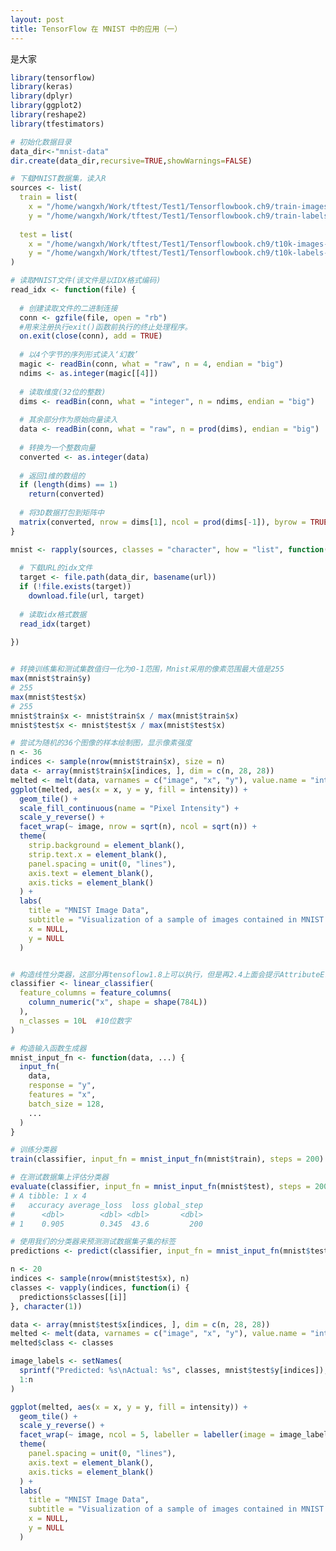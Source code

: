 ```yaml
---
layout: post
title: TensorFlow 在 MNIST 中的应用（一）
---
```


是大家



```r 
library(tensorflow)
library(keras)
library(dplyr)
library(ggplot2)
library(reshape2)
library(tfestimators)

# 初始化数据目录
data_dir<-"mnist-data"
dir.create(data_dir,recursive=TRUE,showWarnings=FALSE)

# 下载MNIST数据集，读入R
sources <- list(
  train = list(
    x = "/home/wangxh/Work/tftest/Test1/Tensorflowbook.ch9/train-images-idx3-ubyte.gz",
    y = "/home/wangxh/Work/tftest/Test1/Tensorflowbook.ch9/train-labels-idx1-ubyte.gz" ),
  
  test = list(
    x = "/home/wangxh/Work/tftest/Test1/Tensorflowbook.ch9/t10k-images-idx3-ubyte.gz",
    y = "/home/wangxh/Work/tftest/Test1/Tensorflowbook.ch9/t10k-labels-idx1-ubyte.gz" )
)

# 读取MNIST文件(该文件是以IDX格式编码)
read_idx <- function(file) {
  
  # 创建读取文件的二进制连接
  conn <- gzfile(file, open = "rb")
  #用来注册执行exit()函数前执行的终止处理程序。
  on.exit(close(conn), add = TRUE)
  
  # 以4个字节的序列形式读入‘幻数’
  magic <- readBin(conn, what = "raw", n = 4, endian = "big")
  ndims <- as.integer(magic[[4]])
  
  # 读取维度(32位的整数)
  dims <- readBin(conn, what = "integer", n = ndims, endian = "big")
  
  # 其余部分作为原始向量读入
  data <- readBin(conn, what = "raw", n = prod(dims), endian = "big")
  
  # 转换为一个整数向量
  converted <- as.integer(data)
  
  # 返回1维的数组的
  if (length(dims) == 1)
    return(converted)
  
  # 将3D数据打包到矩阵中
  matrix(converted, nrow = dims[1], ncol = prod(dims[-1]), byrow = TRUE)
}

mnist <- rapply(sources, classes = "character", how = "list", function(url) {
  
  # 下载URL的idx文件
  target <- file.path(data_dir, basename(url))
  if (!file.exists(target))
    download.file(url, target)
  
  # 读取idx格式数据
  read_idx(target)
  
})


# 转换训练集和测试集数值归一化为0-1范围，Mnist采用的像素范围最大值是255
max(mnist$train$y)
# 255
max(mnist$test$x)
# 255
mnist$train$x <- mnist$train$x / max(mnist$train$x)
mnist$test$x <- mnist$test$x / max(mnist$test$x)

# 尝试为随机的36个图像的样本绘制图，显示像素强度
n <- 36
indices <- sample(nrow(mnist$train$x), size = n)
data <- array(mnist$train$x[indices, ], dim = c(n, 28, 28))
melted <- melt(data, varnames = c("image", "x", "y"), value.name = "intensity")
ggplot(melted, aes(x = x, y = y, fill = intensity)) +
  geom_tile() +
  scale_fill_continuous(name = "Pixel Intensity") +
  scale_y_reverse() +
  facet_wrap(~ image, nrow = sqrt(n), ncol = sqrt(n)) +
  theme(
    strip.background = element_blank(),
    strip.text.x = element_blank(),
    panel.spacing = unit(0, "lines"),
    axis.text = element_blank(),
    axis.ticks = element_blank()
  ) +
  labs(
    title = "MNIST Image Data",
    subtitle = "Visualization of a sample of images contained in MNIST data set.",
    x = NULL,
    y = NULL
  )


# 构造线性分类器，这部分再tensoflow1.8上可以执行，但是再2.4上面会提示AttributeError: module 'tensorflow.python.feature_column.feature_column' has no attribute 'numeric_column'错误
classifier <- linear_classifier(
  feature_columns = feature_columns(
    column_numeric("x", shape = shape(784L))
  ),
  n_classes = 10L  #10位数字
)

# 构造输入函数生成器
mnist_input_fn <- function(data, ...) {
  input_fn(
    data,
    response = "y",
    features = "x",
    batch_size = 128,
    ...
  )
}

# 训练分类器
train(classifier, input_fn = mnist_input_fn(mnist$train), steps = 200)

# 在测试数据集上评估分类器
evaluate(classifier, input_fn = mnist_input_fn(mnist$test), steps = 200)
# A tibble: 1 x 4
#   accuracy average_loss  loss global_step
#      <dbl>        <dbl> <dbl>       <dbl>
# 1    0.905        0.345  43.6         200

# 使用我们的分类器来预测测试数据集子集的标签
predictions <- predict(classifier, input_fn = mnist_input_fn(mnist$test))

n <- 20
indices <- sample(nrow(mnist$test$x), n)
classes <- vapply(indices, function(i) {
  predictions$classes[[i]]
}, character(1))

data <- array(mnist$test$x[indices, ], dim = c(n, 28, 28))
melted <- melt(data, varnames = c("image", "x", "y"), value.name = "intensity")
melted$class <- classes

image_labels <- setNames(
  sprintf("Predicted: %s\nActual: %s", classes, mnist$test$y[indices]),
  1:n
)

ggplot(melted, aes(x = x, y = y, fill = intensity)) +
  geom_tile() +
  scale_y_reverse() +
  facet_wrap(~ image, ncol = 5, labeller = labeller(image = image_labels)) +
  theme(
    panel.spacing = unit(0, "lines"),
    axis.text = element_blank(),
    axis.ticks = element_blank()
  ) +
  labs(
    title = "MNIST Image Data",
    subtitle = "Visualization of a sample of images contained in MNIST data set.",
    x = NULL,
    y = NULL
  )


```